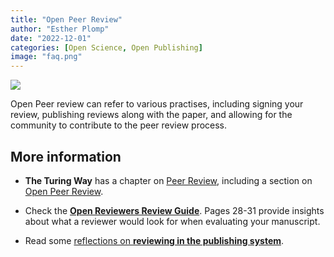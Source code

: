 ```yaml
---
title: "Open Peer Review"
author: "Esther Plomp"
date: "2022-12-01"
categories: [Open Science, Open Publishing]
image: "faq.png"
---
```


[![](images/paste-121DACEA.png){fig-alt="a Mastodon poll asking about people's preferences for signed or anonymous reviewers. 44% prefer signed review, versus 27% anonymous. 17% doesn't have a preference and 13% just wanted to see the results. 112 people voted on the poll that was posted on 9 november 2022." fig-align="center"}](https://fediscience.org/@lindedomingo/109315960101734543)

Open Peer review can refer to various practises, including signing your review, publishing reviews along with the paper, and allowing for the community to contribute to the peer review process.

## More information

-   **The Turing Way** has a chapter on [Peer Review](https://the-turing-way.netlify.app/communication/peer-review.html), including a section on [Open Peer Review](https://the-turing-way.netlify.app/communication/peer-review/peer-review-open.html).

-   Check the [**Open Reviewers Review Guide**](https://doi.org/10.5281/zenodo.5484087). Pages 28-31 provide insights about what a reviewer would look for when evaluating your manuscript.

-   Read some [reflections on **reviewing in the publishing system**](http://neural-reckoning.org/reviewing.html).
